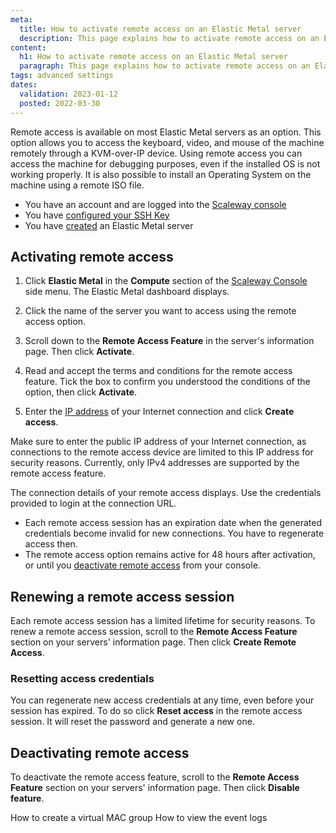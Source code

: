 ```yaml
---
meta:
  title: How to activate remote access on an Elastic Metal server
  description: This page explains how to activate remote access on an Elastic Metal server
content:
  h1: How to activate remote access on an Elastic Metal server
  paragraph: This page explains how to activate remote access on an Elastic Metal server
tags: advanced settings
dates:
  validation: 2023-01-12
  posted: 2022-03-30
---
```


Remote access is available on most Elastic Metal servers as an option. This option allows you to access the keyboard, video, and mouse of the machine remotely through a KVM-over-IP device. 
Using remote access you can access the machine for debugging purposes, even if the installed OS is not working properly. It is also possible to install an Operating System on the machine using a remote ISO file.

<Message type="requirement">

- You have an account and are logged into the [Scaleway console](https://console.scaleway.com)  
- You have [configured your SSH Key](/console/my-project/how-to/create-ssh-key)
- You have [created](/compute/elastic-metal/how-to/create-server) an Elastic Metal server

</Message>

## Activating remote access

1. Click **Elastic Metal** in the **Compute** section of the [Scaleway Console](https://console.scaleway.com) side menu. The Elastic Metal dashboard displays.

2. Click the name of the server you want to access using the remote access option.

   <Lightbox src="assets/scaleway-elastic-metal-list.webp" alt="" />

3. Scroll down to the **Remote Access Feature** in the server's information page. Then click **Activate**.

  <Lightbox src="scaleway-remote-access-feature.webp" alt="" />

4. Read and accept the terms and conditions for the remote access feature. Tick the box to confirm you understood the conditions of the option, then click **Activate**.

  <Lightbox src="scaleway-activate-remote-access.webp" alt="" />

5. Enter the [IP address](https://www.whatsmyip.org/) of your Internet connection and click **Create access**.

  <Lightbox src="scaleway-remote-access-ip.webp" alt="" />

  <Message type="note">

  Make sure to enter the public IP address of your Internet connection, as connections to the remote access device are limited to this IP address for security reasons. Currently, only IPv4 addresses are supported by the remote access feature. 

  </Message>

The connection details of your remote access displays. Use the credentials provided to login at the connection URL. 

<Lightbox src="scaleway-remote-access-connection.webp" alt="" />

<Message type="note">

* Each remote access session has an expiration date when the generated credentials become invalid for new connections. You have to regenerate access then. 
* The remote access option remains active for 48 hours after activation, or until you [deactivate remote access](#deactivating-remote-access) from your console.

</Message>

## Renewing a remote access session 

Each remote access session has a limited lifetime for security reasons. To renew a remote access session, scroll to the **Remote Access Feature** section on your servers' information page. Then click **Create Remote Access**.

  <Lightbox src="scaleway-remote-access-create-new.webp" alt="" />

### Resetting access credentials

You can regenerate new access credentials at any time, even before your session has expired. To do so click **Reset access** in the remote access session. It will reset the password and generate a new one.


## Deactivating remote access

To deactivate the remote access feature, scroll to the **Remote Access Feature** section on your servers' information page. Then click **Disable feature**.

  <Lightbox src="scaleway-disable-remote-access.webp" alt="" />


<Navigation title="See Also">
  <PreviousButton to="/compute/elastic-metal/how-to/create-virtual-mac-group/">How to create a virtual MAC group</PreviousButton>
  <NextButton to="/compute/elastic-metal/how-to/view-the-event-logs/">How to view the event logs</NextButton>
</Navigation>
